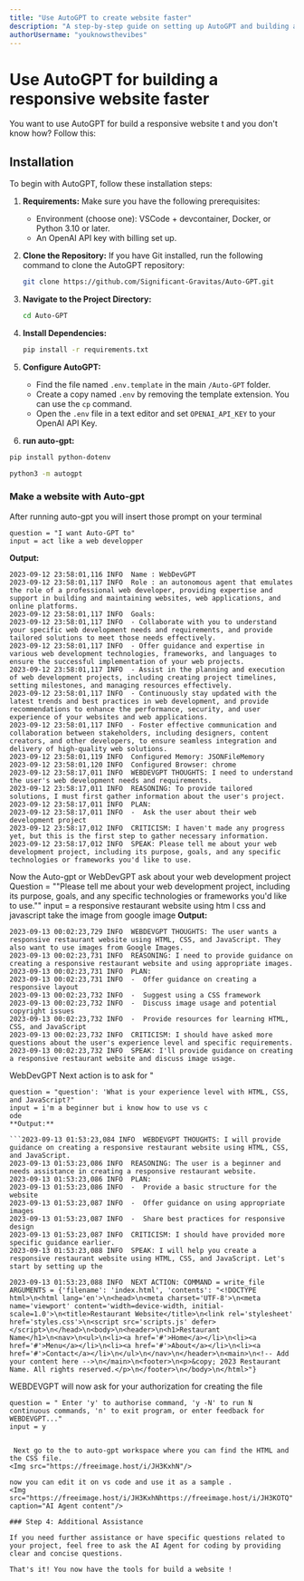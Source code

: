 ```yaml
---
title: "Use AutoGPT to create website faster"
description: "A step-by-step guide on setting up AutoGPT and building an responsive website"
authorUsername: "youknowsthevibes"
--- 
```


# Use AutoGPT for building a responsive website faster 
You want to use AutoGPT for build a responsive website  t and you don't know how? Follow this:

## Installation

To begin with AutoGPT, follow these installation steps:

1. **Requirements:** Make sure you have the following prerequisites:
   - Environment (choose one): VSCode + devcontainer, Docker, or Python 3.10 or later.
   - An OpenAI API key with billing set up.

2. **Clone the Repository:** If you have Git installed, run the following command to clone the AutoGPT repository:

   ```bash
   git clone https://github.com/Significant-Gravitas/Auto-GPT.git
   ```

3. **Navigate to the Project Directory:**

   ```bash
   cd Auto-GPT
   ```

4. **Install Dependencies:**

   ```bash
   pip install -r requirements.txt
   ```

5. **Configure AutoGPT:**
   - Find the file named `.env.template` in the main `/Auto-GPT` folder.
   - Create a copy named `.env` by removing the template extension. You can use the `cp` command.
   - Open the `.env` file in a text editor and set `OPENAI_API_KEY` to your OpenAI API Key.
6. **run auto-gpt:**
 ```bash
pip install python-dotenv
 ```

   ```bash
  python3 -m autogpt
   ```

### Make a website with Auto-gpt
After running auto-gpt you will insert those  prompt on your terminal 

```terminal
question = "I want Auto-GPT to"
input = act like a web developper
```

**Output:**

``` 2023-09-12 23:58:01,115 INFO  WebDevGPT has been created with the following details:
2023-09-12 23:58:01,116 INFO  Name : WebDevGPT
2023-09-12 23:58:01,117 INFO  Role : an autonomous agent that emulates the role of a professional web developer, providing expertise and support in building and maintaining websites, web applications, and online platforms.
2023-09-12 23:58:01,117 INFO  Goals: 
2023-09-12 23:58:01,117 INFO  - Collaborate with you to understand your specific web development needs and requirements, and provide tailored solutions to meet those needs effectively.
2023-09-12 23:58:01,117 INFO  - Offer guidance and expertise in various web development technologies, frameworks, and languages to ensure the successful implementation of your web projects.
2023-09-12 23:58:01,117 INFO  - Assist in the planning and execution of web development projects, including creating project timelines, setting milestones, and managing resources effectively.
2023-09-12 23:58:01,117 INFO  - Continuously stay updated with the latest trends and best practices in web development, and provide recommendations to enhance the performance, security, and user experience of your websites and web applications.
2023-09-12 23:58:01,117 INFO  - Foster effective communication and collaboration between stakeholders, including designers, content creators, and other developers, to ensure seamless integration and delivery of high-quality web solutions.
2023-09-12 23:58:01,119 INFO  Configured Memory: JSONFileMemory
2023-09-12 23:58:01,120 INFO  Configured Browser: chrome
2023-09-12 23:58:17,011 INFO  WEBDEVGPT THOUGHTS: I need to understand the user's web development needs and requirements.
2023-09-12 23:58:17,011 INFO  REASONING: To provide tailored solutions, I must first gather information about the user's project.
2023-09-12 23:58:17,011 INFO  PLAN: 
2023-09-12 23:58:17,011 INFO  -  Ask the user about their web development project
2023-09-12 23:58:17,012 INFO  CRITICISM: I haven't made any progress yet, but this is the first step to gather necessary information.
2023-09-12 23:58:17,012 INFO  SPEAK: Please tell me about your web development project, including its purpose, goals, and any specific technologies or frameworks you'd like to use.
```
Now the Auto-gpt or WebDevGPT ask about your web development project 
Question = ""Please tell me about your web development project, including its purpose, goals, and any specific technologies or frameworks you'd like to use.""
input = a responsive restaurant website using htm
l css and javascript take the image from google 
image
**Output:**

```text
2023-09-13 00:02:23,729 INFO  WEBDEVGPT THOUGHTS: The user wants a responsive restaurant website using HTML, CSS, and JavaScript. They also want to use images from Google Images.
2023-09-13 00:02:23,731 INFO  REASONING: I need to provide guidance on creating a responsive restaurant website and using appropriate images.
2023-09-13 00:02:23,731 INFO  PLAN: 
2023-09-13 00:02:23,731 INFO  -  Offer guidance on creating a responsive layout
2023-09-13 00:02:23,732 INFO  -  Suggest using a CSS framework
2023-09-13 00:02:23,732 INFO  -  Discuss image usage and potential copyright issues
2023-09-13 00:02:23,732 INFO  -  Provide resources for learning HTML, CSS, and JavaScript
2023-09-13 00:02:23,732 INFO  CRITICISM: I should have asked more questions about the user's experience level and specific requirements.
2023-09-13 00:02:23,732 INFO  SPEAK: I'll provide guidance on creating a responsive restaurant website and discuss image usage.
```
 WebDevGPT Next action is to ask for "
```terminal
question = "question': 'What is your experience level with HTML, CSS, and JavaScript?"
input = i'm a beginner but i know how to use vs c
ode
**Output:**

```2023-09-13 01:53:23,084 INFO  WEBDEVGPT THOUGHTS: I will provide guidance on creating a responsive restaurant website using HTML, CSS, and JavaScript.
2023-09-13 01:53:23,086 INFO  REASONING: The user is a beginner and needs assistance in creating a responsive restaurant website.
2023-09-13 01:53:23,086 INFO  PLAN: 
2023-09-13 01:53:23,086 INFO  -  Provide a basic structure for the website
2023-09-13 01:53:23,087 INFO  -  Offer guidance on using appropriate images
2023-09-13 01:53:23,087 INFO  -  Share best practices for responsive design
2023-09-13 01:53:23,087 INFO  CRITICISM: I should have provided more specific guidance earlier.
2023-09-13 01:53:23,088 INFO  SPEAK: I will help you create a responsive restaurant website using HTML, CSS, and JavaScript. Let's start by setting up the
```

```
2023-09-13 01:53:23,088 INFO  NEXT ACTION: COMMAND = write_file  ARGUMENTS = {'filename': 'index.html', 'contents': "<!DOCTYPE html>\n<html lang='en'>\n<head>\n<meta charset='UTF-8'>\n<meta name='viewport' content='width=device-width, initial-scale=1.0'>\n<title>Restaurant Website</title>\n<link rel='stylesheet' href='styles.css'>\n<script src='scripts.js' defer></script>\n</head>\n<body>\n<header>\n<h1>Restaurant Name</h1>\n<nav>\n<ul>\n<li><a href='#'>Home</a></li>\n<li><a href='#'>Menu</a></li>\n<li><a href='#'>About</a></li>\n<li><a href='#'>Contact</a></li>\n</ul>\n</nav>\n</header>\n<main>\n<!-- Add your content here -->\n</main>\n<footer>\n<p>&copy; 2023 Restaurant Name. All rights reserved.</p>\n</footer>\n</body>\n</html>"}
```
WEBDEVGPT will now ask for your authorization for creating the file 

```
question = " Enter 'y' to authorise command, 'y -N' to run N continuous commands, 'n' to exit program, or enter feedback for WEBDEVGPT..."
input = y


 Next go to the to auto-gpt workspace where you can find the HTML and the CSS file.
<Img src="https://freeimage.host/i/JH3KxhN"/>

now you can edit it on vs code and use it as a sample .
<Img src="https://freeimage.host/i/JH3KxhNhttps://freeimage.host/i/JH3KOTQ" caption="AI Agent content"/>

### Step 4: Additional Assistance

If you need further assistance or have specific questions related to your project, feel free to ask the AI Agent for coding by providing clear and concise questions.

That's it! You now have the tools for build a website !
